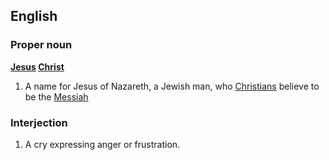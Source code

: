 ==English==
===Proper noun===
'''[[Jesus]] [[Christ]]'''

#A name for Jesus of Nazareth, a Jewish man, who [[Christian]]s believe to be the [[Messiah]]

===Interjection===

#A cry expressing anger or frustration.